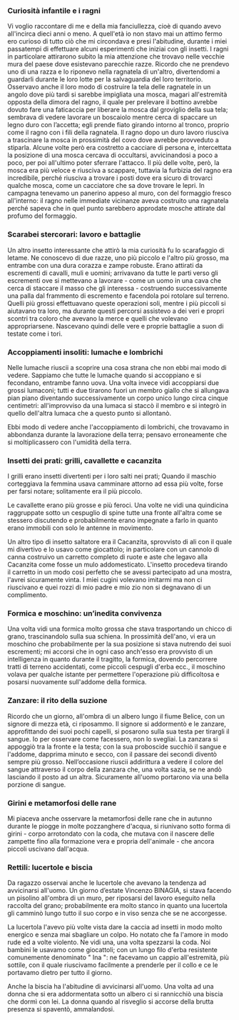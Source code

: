 ### Curiosità infantile e i ragni

Vi voglio raccontare di me e della mia fanciullezza, cioè di quando avevo all'incirca dieci anni o meno. A quell'età io non stavo mai un attimo fermo ero curioso di tutto ciò che mi circondava e presi l'abitudine, durante i miei passatempi di effettuare alcuni esperimenti che iniziai con gli insetti. I ragni in particolare attirarono subito la mia attenzione che trovavo nelle vecchie mura del paese dove esistevano parecchie razze. Ricordo che ne prendevo uno di una razza e lo riponevo nella ragnatela di un'altro, divertendomi a guardarli durante le loro lotte per la salvaguardia del loro territorio. Osservavo anche il loro modo di costruire la tela delle ragnatele in un angolo dove più tardi si sarebbe impigliata una mosca, magari all'estremità opposta della dimora del ragno, il quale per prelevare il bottino avrebbe dovuto fare una faticaccia per liberare la mosca dal groviglio della sua tela; sembrava di vedere lavorare un boscaiolo mentre cerca di spaccare un legno duro con l’accetta; egli prende fiato girando intorno al tronco, proprio come il ragno con i fili della ragnatela. Il ragno dopo un duro lavoro riusciva a trascinare la mosca in prossimità del covo dove avrebbe provveduto a stiparla. Alcune volte però era costretto a cacciare di persona e, intercettata la posizione di una mosca cercava di occultarsi, avvicinandosi a poco a poco, per poi all'ultimo poter sferrare l'attacco. Il più delle volte, però, la mosca era più veloce e riusciva a scappare, tuttavia la furbizia del ragno era incredibile, perché riusciva a trovare i posti dove era sicuro di trovarci qualche mosca, come un cacciatore che sa dove trovare le lepri. In campagna tenevamo un panerino appeso al muro, con del formaggio fresco all'interno: il ragno nelle immediate vicinanze aveva costruito una ragnatela perché sapeva che in quel punto sarebbero approdate mosche attirate dal profumo del formaggio.

### Scarabei stercorari: lavoro e battaglie

Un altro insetto interessante che attirò la mia curiosità fu lo scarafaggio di letame. Ne conoscevo di due razze, uno più piccolo e l'altro più grosso, ma entrambe con una dura corazza e zampe robuste. Erano attirati da escrementi di cavalli, muli e uomini; arrivavano da tutte le parti verso gli escrementi ove si mettevano a lavorare - come un uomo in una cava che cerca di staccare il masso che gli interessa - costruendo successivamente una palla dal frammento di escremento e facendola poi rotolare sul terreno. Quelli più grossi effettuavano queste operazioni soli, mentre i più piccoli si aiutavano tra loro, ma durante questi percorsi assistevo a dei veri e propri scontri tra coloro che avevano la merce e quelli che volevano appropriarsene. Nascevano quindi delle vere e proprie battaglie a suon di testate come i tori.

### Accoppiamenti insoliti: lumache e lombrichi

Nelle lumache riuscii a scoprire una cosa strana che non ebbi mai modo di vedere. Sappiamo che tutte le lumache quando si accoppiano e si fecondano, entrambe fanno uova. Una volta invece vidi accoppiarsi due grossi lumaconi; tutti e due tirarono fuori un membro giallo che si allungava pian piano diventando successivamente un corpo unico lungo circa cinque centimetri: all'improvviso da una lumaca si staccò il membro e si integrò in quello dell'altra lumaca che a questo punto si allontanò.

Ebbi modo di vedere anche l'accoppiamento di lombrichi, che trovavamo in abbondanza durante la lavorazione della terra; pensavo erroneamente che si moltiplicassero con l'umidità della terra.

### Insetti dei prati: grilli, cavallette e cacanzita

I grilli erano insetti divertenti per i loro salti nei prati; Quando il maschio corteggiava la femmina usava camminare attorno ad essa più volte, forse per farsi notare; solitamente era il più piccolo.

Le cavallette erano più grosse e più feroci. Una volte ne vidi una quindicina raggruppate sotto un cespuglio di spine tutte una fronte all'altra come se stessero discutendo e probabilmente erano impegnate a farlo in quanto erano immobili con solo le antenne in movimento.

Un altro tipo di insetto saltatore era il Cacanzita, sprovvisto di ali con il quale mi divertivo e lo usavo come giocattolo; in particolare con un cannolo di canna costruivo un carretto completo di ruote e aste che legavo alla Cacanzita come fosse un mulo addomesticato. L'insetto procedeva tirando il carretto in un modo cosi perfetto che se avessi partecipato ad una mostra, l'avrei sicuramente vinta. I miei cugini volevano imitarmi ma non ci riuscivano e quei rozzi di mio padre e mio zio non si degnavano di un complimento.

### Formica e moschino: un’inedita convivenza

Una volta vidi una formica molto grossa che stava trasportando un chicco di grano, trascinandolo sulla sua schiena. In prossimità dell'ano, vi era un moschino che probabilmente per la sua posizione si stava nutrendo dei suoi escrementi; mi accorsi che in ogni caso anch'esso era provvisto di un intelligenza in quanto durante il tragitto, la formica, dovendo percorrere tratti di terreno accidentati, come piccoli cespugli d'erba ecc., il moschino volava per qualche istante per permettere l'operazione più difficoltosa e posarsi nuovamente sull'addome della formica.

### Zanzare: il rito della suzione

Ricordo che un giorno, all'ombra di un albero lungo il fiume Belice, con un signore di mezza età, ci riposammo. Il signore si addormentò e le zanzare, approfittando dei suoi pochi capelli, si posarono sulla sua testa per tirargli il sangue. Io per osservare come facessero, non lo svegliai. La zanzara si appoggiò tra la fronte e la testa; con la sua proboscide succhiò il sangue e l'addome, dapprima minuto e secco, con il passare dei secondi diventò sempre più grosso. Nell’occasione riuscii addirittura a vedere il colore del sangue attraverso il corpo della zanzara che, una volta sazia, se ne andò lasciando il posto ad un altra. Sicuramente all'uomo portarono via una bella porzione di sangue.

### Girini e metamorfosi delle rane

Mi piaceva anche osservare la metamorfosi delle rane che in autunno durante le piogge in molte pozzanghere d'acqua, si riunivano sotto forma di girini - corpo arrotondato con la coda, che mutava con il nascere delle zampette fino alla formazione vera e propria dell'animale - che ancora piccoli uscivano dall'acqua.

### Rettili: lucertole e biscia

Da ragazzo osservai anche le lucertole che avevano la tendenza ad avvicinarsi all'uomo. Un giorno d’estate Vincenzo BINAGIA, si stava facendo un pisolino all'ombra di un muro, per riposarsi del lavoro eseguito nella raccolta del grano; probabilmente era molto stanco in quanto una lucertola gli camminò lungo tutto il suo corpo e in viso senza che se ne accorgesse.

La lucertola l'avevo più volte vista dare la caccia ad insetti in modo molto energico e senza mai sbagliare un colpo. Ho notato che fa l'amore in modo rude ed a volte violento. Ne vidi una, una volta spezzarsi la coda. Noi bambini le usavamo come giocattoli; con un lungo filo d'erba resistente comunemente denominato " Ina ": ne facevamo un cappio all'estremità, più sottile, con il quale riuscivamo facilmente a prenderle per il collo e ce le portavamo dietro per tutto il giorno.

Anche la biscia ha l'abitudine di avvicinarsi all'uomo. Una volta ad una donna che si era addormentata sotto un albero ci si rannicchiò una biscia che dormì con lei. La donna quando al risveglio si accorse della brutta presenza si spaventò, ammalandosi.
